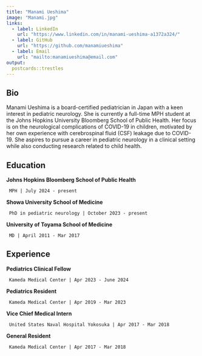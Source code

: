 ```yaml
---
title: "Manami Ueshima"
image: "Manami.jpg"
links:
  - label: LinkedIn
    url: "https://www.linkedin.com/in/manami-ueshima-a1372a324/"
  - label: GitHub
    url: "https://github.com/manamiueshima"
  - label: Email
    url: "mailto:manamiueshima@email.com"
output:
  postcards::trestles
---
```

 
## Bio

Manami Ueshima is a board-certified pediatrician in Japan with a keen interest in pediatric neurology. She is currently a full-time MPH student at the Johns Hopkins University Bloomberg School of Public Health. Her focus is on the neurological complications of COVID-19 in children, motivated by her own experience with cerebrospinal fluid (CSF) leakage due to COVID-19. She aspires to pursue a career in pediatric neurology in a clinical setting while also conducting research related to child health.

## Education

**Johns Hopkins Bloomberg School of Public Health** 

     MPH | July 2024 - present

**Showa University School of Medicine**

     PhD in pediatric neurology | October 2023 - present

**University of Toyama School of Medicine**

     MD | April 2011 - Mar 2017

## Experience

**Pediatrics Clinical Fellow** 

     Kameda Medical Center | Apr 2023 - June 2024

**Pediatrics Resident** 

     Kameda Medical Center | Apr 2019 - Mar 2023

**Vice Chief Medical Intern**

     United States Naval Hospital Yokosuka | Apr 2017 - Mar 2018

**General Resident** 

     Kameda Medical Center | Apr 2017 - Mar 2018


